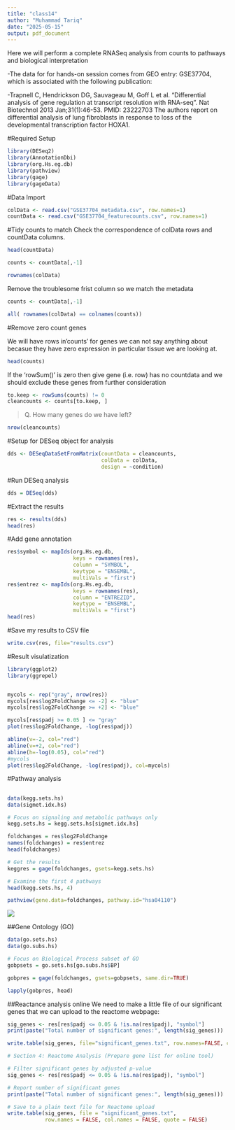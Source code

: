 ```yaml
---
title: "class14"
author: "Muhammad Tariq"
date: "2025-05-15"
output: pdf_document
---
```


Here we will perform a complete RNASeq analysis from counts to pathways and biological interpretation

-The data for for hands-on session comes from GEO entry: GSE37704, which is associated with the following publication:

-Trapnell C, Hendrickson DG, Sauvageau M, Goff L et al. "Differential analysis of gene regulation at transcript resolution with RNA-seq". Nat Biotechnol 2013 Jan;31(1):46-53. PMID: 23222703
The authors report on differential analysis of lung fibroblasts in response to loss of the developmental transcription factor HOXA1.

#Required Setup

```r
library(DESeq2)
library(AnnotationDbi)
library(org.Hs.eg.db)
library(pathview)
library(gage)
library(gageData)
```


#Data Import

```r
colData <- read.csv("GSE37704_metadata.csv", row.names=1)
countData <- read.csv("GSE37704_featurecounts.csv", row.names=1)
```

#Tidy counts to match 
Check the correspondence of colData rows and countData columns.
```r
head(countData)

counts <- countData[,-1]
```


```r
rownames(colData)
```
Remove the troublesome frist column so we match the metadata
```r
counts <- countData[,-1]
```


```r
all( rownames(colData) == colnames(counts))
```

#Remove zero count genes

We will have rows in'counts' for genes we can not say anything about becasue they have zero expression in particular tissue we are looking at.

```r
head(counts)
```

If the 'rowSum()' is zero then give gene (i.e. row) has no countdata and we should exclude these genes from further consideration

```r
to.keep <- rowSums(counts) != 0
cleancounts <- counts[to.keep, ]
```

>Q. How many genes do we have left?

```r
nrow(cleancounts)
```


#Setup for DESeq object for analysis

```r
dds <- DESeqDataSetFromMatrix(countData = cleancounts,
                              colData = colData,
                              design = ~condition)
```

#Run DESeq analysis

```r
dds = DESeq(dds)
```


#Extract the results
```r
res <- results(dds)
head(res)
```

#Add gene annotation
```r
res$symbol <- mapIds(org.Hs.eg.db,
                     keys = rownames(res),
                     column = "SYMBOL",
                     keytype = "ENSEMBL",
                     multiVals = "first")
res$entrez <- mapIds(org.Hs.eg.db,
                     keys = rownames(res),
                     column = "ENTREZID",
                     keytype = "ENSEMBL",
                     multiVals = "first")
head(res)
```




#Save my results to CSV file

```r
write.csv(res, file="results.csv")
```

#Result visulatization

```r
library(ggplot2)
library(ggrepel)


mycols <- rep("gray", nrow(res))
mycols[res$log2FoldChange <= -2] <- "blue"
mycols[res$log2FoldChange >= +2] <- "blue"

mycols[res$padj >= 0.05 ] <= "gray"
plot(res$log2FoldChange, -log(res$padj))

abline(v=-2, col="red")
abline(v=+2, col="red")
abline(h=-log(0.05), col="red")
#mycols
plot(res$log2FoldChange, -log(res$padj), col=mycols)
```

#Pathway analysis

##

```r
data(kegg.sets.hs)
data(sigmet.idx.hs)

# Focus on signaling and metabolic pathways only
kegg.sets.hs = kegg.sets.hs[sigmet.idx.hs]

```

```r
foldchanges = res$log2FoldChange
names(foldchanges) = res$entrez
head(foldchanges)
```

```r
# Get the results
keggres = gage(foldchanges, gsets=kegg.sets.hs)
```

```r
# Examine the first 4 pathways
head(kegg.sets.hs, 4)
```

```r
pathview(gene.data=foldchanges, pathway.id="hsa04110")

```
![](hsa04110.pathview.png)

##Gene Ontology (GO)
```r
data(go.sets.hs)
data(go.subs.hs)

# Focus on Biological Process subset of GO
gobpsets = go.sets.hs[go.subs.hs$BP]

gobpres = gage(foldchanges, gsets=gobpsets, same.dir=TRUE)

lapply(gobpres, head)

```




##Reactance analysis online 
We need to make a little file of our significant genes that we can upload to the reactome webpage:

```r
sig_genes <- res[res$padj <= 0.05 & !is.na(res$padj), "symbol"]
print(paste("Total number of significant genes:", length(sig_genes)))
```
```r
write.table(sig_genes, file="significant_genes.txt", row.names=FALSE, col.names=FALSE, quote=FALSE)

```

```r
# Section 4: Reactome Analysis (Prepare gene list for online tool)

# Filter significant genes by adjusted p-value
sig_genes <- res[res$padj <= 0.05 & !is.na(res$padj), "symbol"]

# Report number of significant genes
print(paste("Total number of significant genes:", length(sig_genes)))

# Save to a plain text file for Reactome upload
write.table(sig_genes, file = "significant_genes.txt", 
            row.names = FALSE, col.names = FALSE, quote = FALSE)

```

